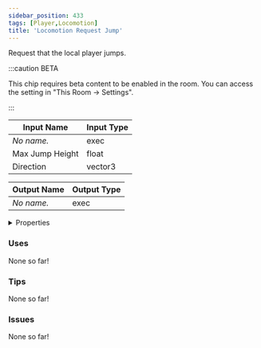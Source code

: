 ```yaml
---
sidebar_position: 433
tags: [Player,Locomotion]
title: 'Locomotion Request Jump'
---
```


Request that the local player jumps.

:::caution BETA

This chip requires beta content to be enabled in the room. You can access the setting in "This Room -> Settings".

:::


<EsbSvg />

| Input Name | Input Type |
|-----------|-----------|
| *No name.* | exec |
| Max Jump Height | float |
| Direction | vector3 |

| Output Name | Output Type |
|-----------|-----------|
| *No name.* | exec |


<details>
  <summary>Properties</summary>
  <div>
    <div>
    <table>
      <thead>
        <tr>
          <th>Is beta required?</th>
          <th>✅</th>
        </tr>
        <tr>
          <th>Is this chip a trolling risk?</th>
          <th>✅</th>
        </tr>
        <tr>
          <th>Is this chip a role assignment risk?</th>
          <th>❌</th>
        </tr>
        <tr>
          <th>Chip UUID</th>
          <th>33149283-60d0-4564-b989-db074573e857</th>
        </tr>
      </thead>
    </table>
    </div>
  </div>
</details>

### Uses

None so far!

### Tips

None so far!

### Issues

None so far!